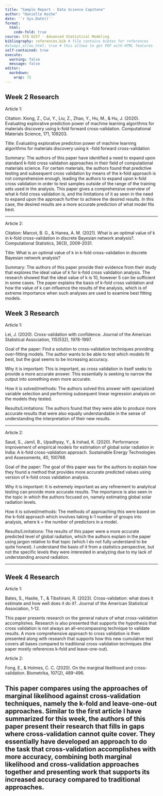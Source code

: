 ```yaml
---
title: "Sample Report - Data Science Capstone"
author: "Danielle Koche"
date: '`r Sys.Date()`'
format:
  html:
    code-fold: true
course: STA 6257 - Advanced Statistical Modeling
bibliography: references.bib # file contains bibtex for references
#always_allow_html: true # this allows to get PDF with HTML features
self-contained: true
execute: 
  warning: false
  message: false
editor: 
  markdown: 
    wrap: 72
---
```


## Week 2 Research

Article 1:

Citation: Xiong, Z., Cui, Y., Liu, Z., Zhao, Y., Hu, M., & Hu, J. (2020). Evaluating explorative prediction power of machine learning algorithms for materials discovery using k-fold forward cross-validation. Computational Materials Science, 171, 109203.

Title: Evaluating explorative prediction power of machine learning algorithms for materials discovery using k -fold forward cross-validation

Summary: The authors of this paper have identified a need to expand upon standard k-fold cross validation approaches in their field of computational materials science. For certain materials, the authors found that predictive testing and subsequent cross validation by means of the k-fold approach is not comprehensive enough, leading the authors to expand upon k-fold cross validation in order to test samples outside of the range of the training sets used in the analysis. This paper gives a comprehensive overview of what k-fold cross validation is, and the limitations of it as seen in the need to expand upon the approach further to achieve the desired results. In this case, the desired results are a more accurate prediction of what model fits best.

---------------------------------------------------------------------------------------------------------------------------------

Article 2:

Citation: Marcot, B. G., & Hanea, A. M. (2021). What is an optimal value of k in k-fold cross-validation in discrete Bayesian network analysis?. Computational Statistics, 36(3), 2009-2031.

Title: What is an optimal value of k in k-fold cross-validation in discrete Bayesian network analysis?

Summary:  The authors of this paper provide their evidence from their study that explores the ideal value of k for k-fold cross validation analysis. The research showed that the ideal value of k is 10, however 5 can be sufficient in some cases. The paper explains the basis of k-fold cross validation and how the value of k can influence the results of the analysis, which is of extreme importance when such analyses are used to examine best fitting models.   


## Week 3 Research

Article 1:

Lei, J. (2020). Cross-validation with confidence. Journal of the American Statistical Association, 115(532), 1978-1997.

Goal of the paper: Find a solution to cross-validation techniques providing over-fitting models. The author wants to be able to test which models fit best, but the goal seems to be increasing accuracy.

Why it is important: This is important, as cross validation in itself seeks to provide a more accurate answer. This essentially is seeking to narrow the output into something even more accurate. 

How it is solved/methods: The authors solved this answer with specialized variable selection and performing subsequent linear regression analysis on the models they tested.

Results/Limitations: The authors found that they were able to produce more accurate results that were also equally understandable in the sense of understanding the interpretation of their new results. 

 

---------------------------------------------------------------------------------------------------------------------------------

Article 2:

Saud, S., Jamil, B., Upadhyay, Y., & Irshad, K. (2020). Performance improvement of empirical models for estimation of global solar radiation in India: A k-fold cross-validation approach. Sustainable Energy Technologies and Assessments, 40, 100768.

Goal of the paper: The goal of this paper was for the authors to explain how they found a method that provides more accurate predicted values using  version of k-fold cross validation analysis.

Why it is important: It is extremely important as any refinement to analytical testing can provide more accurate results. The importance is also seen in the topic in which the authors focused on, namely estimating global solar radiation levels. 

How it is solved/methods: The methods of approaching this were based on the k-fold approach which involves taking k-1 number of groups into analysis, where k = the number of predictors in a model. 

Results/Limitations: The results of this paper were a more accurate predicted level of global radiation, which the authors explain in the paper using jargon relative to that topic (which I do not fully understand to be quite honest). I understand the basis of it from a statistics perspective, but not the specific levels they were interested in analyzing due to my lack of understanding around radiation. 

---------------------------------------------------------------------------------------------------------------------------------

## Week 4 Research


Article 1:

Bates, S., Hastie, T., & Tibshirani, R. (2023). Cross-validation: what does it estimate and how well does it do it?. Journal of the American Statistical Association, 1-12.

This paper presents research on the general nature of what cross-validation accomplishes. Research is also presented that supports the hypothesis that cross validation is not always an all-encompassing technique to validate results. A more comprehensive approach to cross validation is then presented along with research that supports how this new cumulative test covers all bases compared to traditional cross-validation techniques (the paper mostly references k-fold and leave-one-out).


Article 2:

Fong, E., & Holmes, C. C. (2020). On the marginal likelihood and cross-validation. Biometrika, 107(2), 489-496.

This paper compares using the approaches of marginal likelihood against cross-validation techniques, namely the k-fold and leave-one-out approaches. Similar to the first article I have summarized for this week, the authors of this paper present their research that fills in gaps where cross-validation cannot quite cover. They essentially have developed an approach to do the task that cross-validation accomplishes with more accuracy, combining both marginal likelihood and cross-validation approaches together and presenting work that supports its increased accuracy compared to traditional approaches.
---------------------------------------------------------------------------------------------------------------------------------